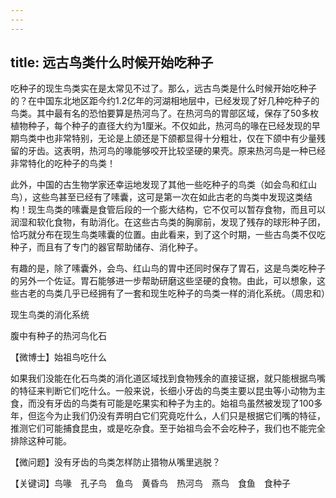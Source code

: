```yaml
---
---
---
```

title: 远古鸟类什么时候开始吃种子
---




吃种子的现生鸟类实在是太常见不过了。那么，远古鸟类是什么时候开始吃种子的？在中国东北地区距今约1.2亿年的河湖相地层中，已经发现了好几种吃种子的鸟类。其中最有名的恐怕要算是热河鸟了。在热河鸟的胃部区域，保存了50多枚植物种子，每个种子的直径大约为1厘米。不仅如此，热河鸟的喙在已经发现的早期鸟类中也非常特别，无论是上颌还是下颌都显得十分粗壮，仅在下颌中有少量残留的牙齿。这表明，热河鸟的喙能够咬开比较坚硬的果壳。原来热河鸟是一种已经非常特化的吃种子的鸟类！

此外，中国的古生物学家还幸运地发现了其他一些吃种子的鸟类（如会鸟和红山鸟），这些鸟甚至已经有了嗉囊，这可是第一次在如此古老的鸟类中发现这类结构！现生鸟类的嗉囊是食管后段的一个膨大结构，它不仅可以暂存食物，而且可以润湿和软化食物，有助消化。在这些古鸟类的胸廓前，发现了残存的球形种子团，恰巧就分布在现生鸟类嗉囊的位置。由此看来，到了这个时期，一些古鸟类不仅吃种子，而且有了专门的器官帮助储存、消化种子。

有趣的是，除了嗉囊外，会鸟、红山鸟的胃中还同时保存了胃石，这是鸟类吃种子的另外一个佐证。胃石能够进一步帮助研磨这些坚硬的食物。由此，可以想象，这些古老的鸟类几乎已经拥有了一套和现生吃种子的鸟类一样的消化系统。（周忠和）

现生鸟类的消化系统



腹中有种子的热河鸟化石





【微博士】始祖鸟吃什么

如果我们没能在化石鸟类的消化道区域找到食物残余的直接证据，就只能根据鸟嘴的特征来判断它们吃什么。一般来说，长细小牙齿的鸟类主要以昆虫等小动物为主食，而没有牙齿的鸟类有可能是吃果实和种子为主的。始祖鸟虽然被发现了100多年，但迄今为止我们仍没有弄明白它们究竟吃什么，人们只是根据它们嘴的特征，推测它们可能捕食昆虫，或是吃杂食。至于始祖鸟会不会吃种子，我们也不能完全排除这种可能。

【微问题】没有牙齿的鸟类怎样防止猎物从嘴里逃脱？

【关键词】鸟喙　孔子鸟　鱼鸟　黄昏鸟　热河鸟　燕鸟　食鱼　食种子